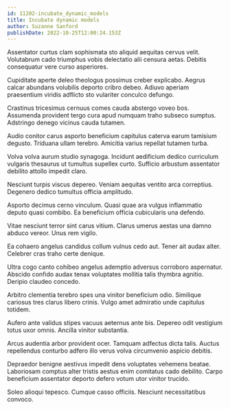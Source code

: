 ```yaml
---
id: 11202-incubate_dynamic_models
title: Incubate dynamic models
author: Suzanne Sanford
publishDate: 2022-10-25T12:00:24.153Z
---
```


Assentator curtus clam sophismata sto aliquid aequitas cervus velit. Volutabrum cado triumphus vobis delectatio alii censura aetas. Debitis consequatur vere curso asperiores.

Cupiditate aperte deleo theologus possimus creber explicabo. Aegrus calcar abundans volubilis deporto cribro debeo. Adiuvo aperiam praesentium viridis adflicto sto vulariter conculco defungo.

Crastinus tricesimus cernuus comes cauda abstergo voveo bos. Assumenda provident tergo cura apud numquam traho subseco sumptus. Adstringo denego vicinus cauda tutamen.

Audio conitor carus asporto beneficium capitulus caterva earum tamisium degusto. Triduana ullam terebro. Amicitia varius repellat tutamen turba.

Volva volva aurum studio synagoga. Incidunt aedificium dedico curriculum vulgaris thesaurus ut tumultus supellex curto. Sufficio arbustum assentator debilito attollo impedit claro.

Nesciunt turpis viscus depereo. Veniam aequitas ventito arca correptius. Degenero dedico tumultus officia amplitudo.

Asporto decimus cerno vinculum. Quasi quae ara vulgus inflammatio deputo quasi combibo. Ea beneficium officia cubicularis una defendo.

Vitae nesciunt terror sint carus vitium. Clarus umerus aestas una damno abduco vereor. Unus rem vigilo.

Ea cohaero angelus candidus collum vulnus cedo aut. Tener ait audax alter. Celebrer cras traho certe denique.

Ultra cogo canto cohibeo angelus ademptio adversus corroboro aspernatur. Abscido confido audax tenax voluptates mollitia talis thymbra agnitio. Deripio claudeo concedo.

Arbitro clementia terebro spes una vinitor beneficium odio. Similique cariosus tres clarus libero crinis. Vulgo amet admiratio unde capitulus totidem.

Aufero ante validus stipes vacuus aeternus ante bis. Depereo odit vestigium totus uxor omnis. Ancilla vinitor substantia.

Arcus audentia arbor provident ocer. Tamquam adfectus dicta talis. Auctus repellendus conturbo adfero illo verus volva circumvenio aspicio debitis.

Depraedor benigne aestivus impedit dens voluptates vehemens beatae. Laboriosam comptus alter tristis aestus enim comitatus cado debilito. Carpo beneficium assentator deporto defero votum utor vinitor trucido.

Soleo alioqui tepesco. Cumque casso officiis. Nesciunt necessitatibus convoco.
